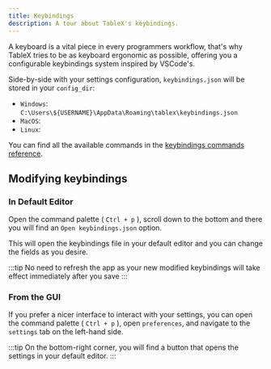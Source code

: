 ---
title: Keybindings
description: A tour about TableX's keybindings.
---


A keyboard is a vital piece in every programmers workflow, that's why TableX tries to be as keyboard ergonomic as possible, offering you a configurable keybindings system inspired by VSCode's.

Side-by-side with your settings configuration, `keybindings.json` will be stored in your `config_dir`:

- `Windows`: `C:\Users\${USERNAME}\AppData\Roaming\tablex\keybindings.json`
- `MacOS`: <Badge text="TODO" variant="tip" size="small" />
- `Linux`: <Badge text="TODO" variant="tip" size="small" />

You can find all the available commands in the [keybindings commands reference](/references/keybindings).

## Modifying keybindings

### In Default Editor

Open the command palette ( `Ctrl + p` ), scroll down to the
bottom and there you will find an `Open keybindings.json` option.

This will open the keybindings file in your default editor and you can change the fields as you desire.

:::tip
No need to refresh the app as your new modified keybindings will take effect immediately after you save
:::

### From the GUI

If you prefer a nicer interface to interact with your settings, you can open the
command palette ( `Ctrl + p` ), open `preferences`, and navigate to the `settings` tab on the left-hand side.

:::tip
On the bottom-right corner, you will find a button that opens the settings in your default editor.
:::
